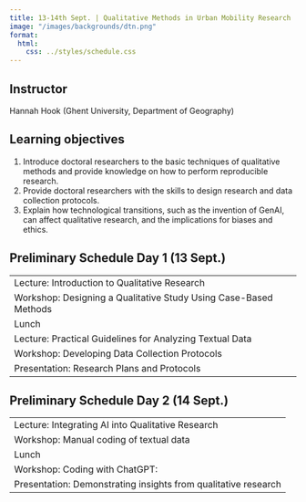 ```yaml
---
title: 13-14th Sept. | Qualitative Methods in Urban Mobility Research
image: "/images/backgrounds/dtn.png"
format:
  html:
    css: ../styles/schedule.css
---
```


## Instructor
Hannah Hook (Ghent University, Department of Geography)

## Learning objectives
1. Introduce doctoral researchers to the basic techniques of qualitative methods and provide knowledge on how to perform reproducible research.
2. Provide doctoral researchers with the skills to design research and data collection protocols.
3. Explain how technological transitions, such as the invention of GenAI, can affect qualitative research, and the implications for biases and ethics.


## Preliminary Schedule Day 1 (13 Sept.)
::: {.schedule-courses}
|  |
| ---- |
| <span class="event-filled-green"></span> Lecture: Introduction to Qualitative Research  |
| <span class="event-filled-orange"></span> Workshop: Designing a Qualitative Study Using Case-Based Methods |
| <span class="event-outline-blue"></span> Lunch |
| <span class="event-filled-green"></span> Lecture: Practical Guidelines for Analyzing Textual Data |
| <span class="event-filled-orange"></span> Workshop: Developing Data Collection Protocols |
| <span class="event-filled-orange"></span> Presentation: Research Plans and Protocols |
:::

## Preliminary Schedule Day 2 (14 Sept.)
::: {.schedule-courses}
|  |
| ---- |
| <span class="event-filled-green"></span> Lecture: Integrating AI into Qualitative Research |
| <span class="event-filled-orange"></span> Workshop: Manual coding of textual data |
| <span class="event-outline-blue"></span> Lunch |
| <span class="event-filled-orange"></span> Workshop: Coding with ChatGPT: |
| <span class="event-filled-orange"></span> Presentation: Demonstrating insights from qualitative research |
:::